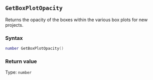 ::: {.minipage data-latex="{\textwidth}"}
## `GetBoxPlotOpacity`

Returns the opacity of the boxes within the various box plots for new projects.

### Syntax {-}

``` .lua
number GetBoxPlotOpacity()
```

### Return value {-}

Type: `number`
:::
